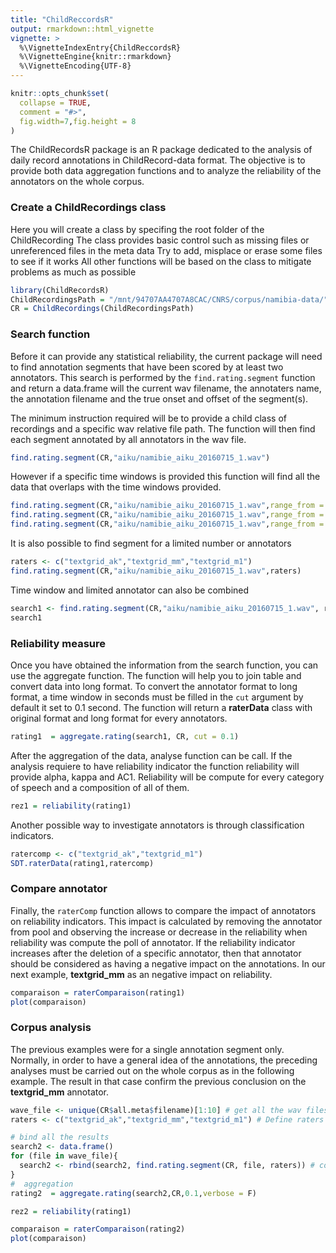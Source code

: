 ```yaml
---
title: "ChildReccordsR"
output: rmarkdown::html_vignette
vignette: >
  %\VignetteIndexEntry{ChildReccordsR}
  %\VignetteEngine{knitr::rmarkdown}
  %\VignetteEncoding{UTF-8}
---
```


```r
knitr::opts_chunk$set(
  collapse = TRUE,
  comment = "#>",
  fig.width=7,fig.height = 8
)
```

The ChildRecordsR package is an R package dedicated to the analysis of daily record annotations in ChildRecord-data format. The objective is to provide both data aggregation functions and to analyze the reliability of the annotators on the whole corpus.

### Create a ChildRecordings class

Here you will create a class by specifing the root folder of the ChildRecording The class provides basic control such as missing files or unreferenced files in the meta data Try to add, misplace or erase some files to see if it works All other functions will be based on the class to mitigate problems as much as possible

```r
library(ChildRecordsR)
ChildRecordingsPath = "/mnt/94707AA4707A8CAC/CNRS/corpus/namibia-data/"
CR = ChildRecordings(ChildRecordingsPath)
```

### Search function

Before it can provide any statistical reliability, the current package will need to find annotation segments that have been scored by at least two annotators. This search is performed by the `find.rating.segment` function and return a data.frame will the current wav filename, the annotaters name, the annotation filename and the true onset and offset of the segment(s).

The minimum instruction required will be to provide a child class of recordings and a specific wav relative file path. The function will then find each segment annotated by all annotators in the wav file.

```r
find.rating.segment(CR,"aiku/namibie_aiku_20160715_1.wav")
```

However if a specific time windows is provided this function will find all the data that overlaps with the time windows provided.

```r
find.rating.segment(CR,"aiku/namibie_aiku_20160715_1.wav",range_from = 27180, range_to = 27240)
find.rating.segment(CR,"aiku/namibie_aiku_20160715_1.wav",range_from = 27000, range_to = 27250)
find.rating.segment(CR,"aiku/namibie_aiku_20160715_1.wav",range_from = 27180, range_to = 27260)
```

It is also possible to find segment for a limited number or annotators

```r
raters <- c("textgrid_ak","textgrid_mm","textgrid_m1")
find.rating.segment(CR,"aiku/namibie_aiku_20160715_1.wav",raters)
```

Time window and limited annotator can also be combined

```r
search1 <- find.rating.segment(CR,"aiku/namibie_aiku_20160715_1.wav", raters, range_from = 27180, range_to = 27240)
search1
```

### Reliability measure

Once you have obtained the information from the search function, you can use the aggregate function. The function will help you to join table and convert data into long format. To convert the annotator format to long format, a time window in seconds must be filled in the `cut` argument by default it set to 0.1 second. The function will return a **raterData** class with original format and long format for every annotators.

```r
rating1  = aggregate.rating(search1, CR, cut = 0.1)
```

After the aggregation of the data, analyse function can be call. If the analysis requiere to have reliability indicator the function reliability will provide alpha, kappa and AC1. Reliability will be compute for every category of speech and a composition of all of them.

```r
rez1 = reliability(rating1)
```

Another possible way to investigate annotators is through classification indicators.

```r
ratercomp <- c("textgrid_ak","textgrid_m1")
SDT.raterData(rating1,ratercomp)
```

### Compare annotator

Finally, the `raterComp` function allows to compare the impact of annotators on reliability indicators. This impact is calculated by removing the annotator from pool and observing the increase or decrease in the reliability when reliability was compute the poll of annotator. If the reliability indicator increases after the deletion of a specific annotator, then that annotator should be considered as having a negative impact on the annotations. In our next example, **textgrid_mm** as an negative impact on reliability.

```r
comparaison = raterComparaison(rating1)
plot(comparaison)
```

### Corpus analysis

The previous examples were for a single annotation segment only. Normally, in order to have a general idea of the annotations, the preceding analyses must be carried out on the whole corpus as in the following example. The result in that case confirm the previous conclusion on the **textgrid_mm** annotator.

```r
wave_file <- unique(CR$all.meta$filename)[1:10] # get all the wav files
raters <- c("textgrid_ak","textgrid_mm","textgrid_m1") # Define raters you are interested in

# bind all the results
search2 <- data.frame()
for (file in wave_file){
  search2 <- rbind(search2, find.rating.segment(CR, file, raters)) # could take some time
}
#  aggregation 
rating2  = aggregate.rating(search2,CR,0.1,verbose = F)
```

```r
rez2 = reliability(rating1)

comparaison = raterComparaison(rating2)
plot(comparaison)

```
